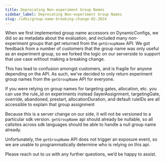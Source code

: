 ```yaml
---
title: Deprecating Non-experiment Group Names
sidebar_label: Deprecating Non-experiment Group Names
slug: /sdks/group-name-breaking-change-02-2024
---
```


When we first implemented group name accessors on DynamicConfigs, we did so as metadata about the evaluation, and included many non-experiment groups that get returned from the `getGroupName` API.  We got feedback from a number of customers that the group name was only useful as an experiment group, so we forked the logic on our serverside to support that use case without making a breaking change.

This has lead to confusion amongst customers, and is fragile for anyone depending on the API.  As such, we’ve decided to only return experiment group names from the `getGroupName` API for everyone.

If you were relying on group names for targeting gates, allocation, etc. you can use the rule_id on experiments instead (layerAssignment, targetingGate, override, abandoned, prestart, allocationDuration, and default ruleIDs are all accessible to explain that group assignment

Because this is a server change on our side, it will not be versioned to a particular sdk version.  `getGroupName` api should already be nullable, so all callsites across sdk languages should be able to handle a null group name already.

Unfortunately, the `getGroupName` API does not trigger an exposure event, so we are unable to programmatically determine who is relying on this api.

Please reach out to us with any further questions, we’d be happy to assist.
